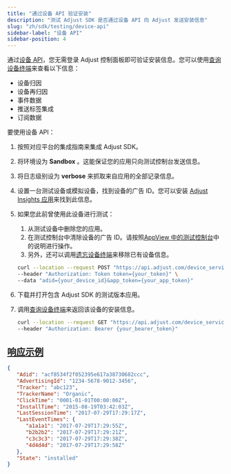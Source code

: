 ```yaml
---
title: "通过设备 API 验证安装"
description: "测试 Adjust SDK 是否通过设备 API 向 Adjust 发送安装信息"
slug: "zh/sdk/testing/device-api"
sidebar-label: "设备 API"
sidebar-position: 4
---
```


通过[设备 API](/en/api/device-api/)，您无需登录 Adjust 控制面板即可验证安装信息。您可以使用[查询设备终端](en/api/device-api/inspect/)来查看以下信息：

-  设备归因
-  设备再归因
-  事件数据
-  推送标签集成
-  订阅数据

要使用设备 API：

1. 按照对应平台的集成指南来集成 Adjust SDK。

2. 将环境设为 **Sandbox** 。这能保证您的应用只向测试控制台发送信息。

3. 将日志级别设为 **verbose** 来抓取来自应用的全部记录信息。

4. 设置一台测试设备或模拟设备，找到设备的广告 ID。您可以安装 [Adjust Insights 应用](https://apps.apple.com/us/app/adjust-insights/id1125517808)来找到此信息。

5. 如果您此前曾使用此设备进行测试：

   1. 从测试设备中删除您的应用。
   2. 在测试控制台中清除设备的广告 ID。请按照[AppView 中的测试控制台](https://help.adjust.com/zh/article/testing-console#forget-device)中的说明进行操作。
   3. 另外，还可以调用[遗忘设备终端](/en/api/device-api/forget/)来移除已有设备信息。

   ```bash
   curl --location --request POST "https://api.adjust.com/device_service/api/v1/forget_device" \
   --header "Authorization: Token token={your_token}" \
   --data "adid={your_device_id}&app_token={your_app_token}"
   ```

6. 下载并打开包含 Adjust SDK 的测试版本应用。

7. 调用[查询设备终端](/en/api/device-api/inspect/)来返回该设备的安装信息。

   ```bash
   curl --location --request GET "https://api.adjust.com/device_service/api/v1/inspect_device?advertising_id={your_advertising_id}&app_token={your_app_token}" \
   --header "Authorization: Bearer {your_bearer_token}"
   ```

## [响应示例](example-response)

```json
{
   "Adid": "acf8534f2f052395e617a38730682ccc",
   "AdvertisingId": "1234-5678-9012-3456",
   "Tracker": "abc123",
   "TrackerName": "Organic",
   "ClickTime": "0001-01-01T00:00:00Z",
   "InstallTime": "2015-08-19T03:42:03Z",
   "LastSessionTime": "2017-07-29T17:29:17Z",
   "LastEventTimes": {
      "a1a1a1": "2017-07-29T17:29:55Z",
      "b2b2b2": "2017-07-29T17:29:21Z",
      "c3c3c3": "2017-07-29T17:29:38Z",
      "4d4d4d": "2017-07-29T17:29:58Z"
   },
   "State": "installed"
}
```
